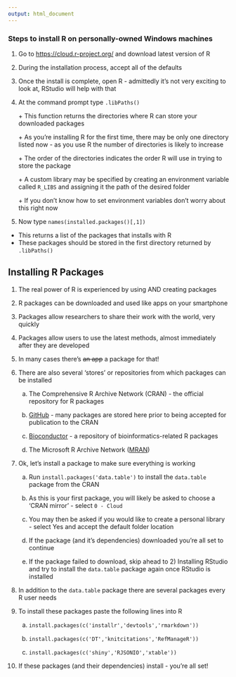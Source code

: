 ---
output: html_document
---

### Steps to install R on personally-owned Windows machines

1. Go to <a target=' ' href='https://cloud.r-project.org/'>https://cloud.r-project.org/</a> and download latest version of R

2. During the installation process, accept all of the defaults 

3. Once the install is complete, open R - admittedly it's not very exciting to look at, RStudio will help with that

4. At the command prompt type `.libPaths()`

    \+ This function returns the directories where R can store your downloaded packages

    \+ As you're installing R for the first time, there may be only one directory listed now - as you use R the number of directories is likely to increase

    \+ The order of the directories indicates the order R will use in trying to store the package

    \+ A custom library may be specified by creating an environment variable called `R_LIBS` and assigning it the path of the desired folder

    \+ If you don't know how to set environment variables don't worry about this right now

5. Now type `names(installed.packages()[,1])`
  - This returns a list of the packages that installs with R
  - These packages should be stored in the first directory returned by `.libPaths()`


## Installing R Packages

1. The real power of R is experienced by using AND creating packages

2. R packages can be downloaded and used like apps on your smartphone

3. Packages allow researchers to share their work with the world, very quickly  

4. Packages allow users to use the latest methods, almost immediately after they are developed

5. In many cases <focus>there's <s>an app</s> a package for that!</focus>

6. There are also several 'stores' or repositories from which packages can be installed

    a. The Comprehensive R Archive Network (CRAN) - the official repository for R packages  

    b. <a target=' ' href='http://github.com'>GitHub</a> - many packages are stored here prior to being accepted for publication to the CRAN

    c. <a target=' ' href='http://bioconductor.org/'>Bioconductor</a> - a repository of bioinformatics-related R packages

    d. The Microsoft R Archive Network (<a target=' ' href='https://mran.revolutionanalytics.com/'>MRAN</a>)

7. Ok, let's install a package to make sure everything is working

    a. Run `install.packages('data.table')` to install the `data.table` package from the CRAN

    b. As this is your first package, you will likely be asked to choose a 'CRAN mirror' - select `0 - Cloud` 

    c. You may then be asked if you would like to create a personal library - select Yes and accept the default folder location 

    d. If the package (and it's dependencies) downloaded you're all set to continue 

    e. If the package failed to download, skip ahead to <purple>2) Installing RStudio</purple> and try to install the `data.table` package again once RStudio is installed

8. In addition to the `data.table` package there are several packages every R user needs 

9. To install these packages paste the following lines into R

    a. `install.packages(c('installr','devtools','rmarkdown'))`

    b. `install.packages(c('DT','knitcitations','RefManageR'))`

    c. `install.packages(c('shiny','RJSONIO','xtable'))`

10. If these packages (and their dependencies) install - you're all set!